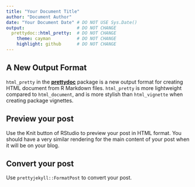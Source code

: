 ```yaml
---
title: "Your Document Title"
author: "Document Author"
date: "Your Document Date" # DO NOT USE Sys.Date()
output:                    # DO NOT CHANGE
  prettydoc::html_pretty:  # DO NOT CHANGE
    theme: cayman          # DO NOT CHANGE
    highlight: github      # DO NOT CHANGE
---
```


## A New Output Format

`html_pretty` in the [**prettydoc**](http://github.com/yixuan/prettydoc/)
package is a new output format for creating HTML document from R Markdown files.
`html_pretty` is more lightweight compared to `html_document`, and is more
stylish than `html_vignette` when creating package vignettes.

## Preview your post

Use the Knit button of RStudio to preview your post in HTML format. You should have a very similar rendering for the main content of your post when it will be on your blog.

## Convert your post

Use `prettyjekyll::FormatPost` to convert your post.
